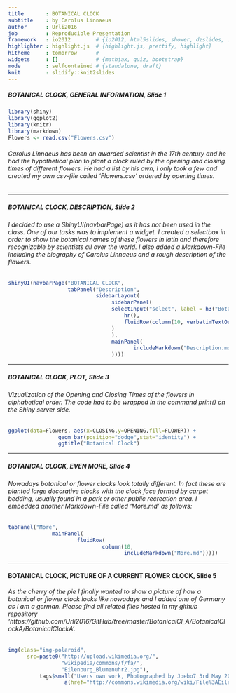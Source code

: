 ```yaml
---
title       : BOTANICAL CLOCK
subtitle    : by Carolus Linnaeus
author      : Urli2016
job         : Reproducible Presentation
framework   : io2012        # {io2012, html5slides, shower, dzslides, ...}
highlighter : highlight.js  # {highlight.js, prettify, highlight}
hitheme     : tomorrow      # 
widgets     : []            # {mathjax, quiz, bootstrap}
mode        : selfcontained # {standalone, draft}
knit        : slidify::knit2slides
---
```


##### BOTANICAL CLOCK, GENERAL INFORMATION, Slide 1
```r
library(shiny)
library(ggplot2)
library(knitr)
library(markdown)
Flowers <- read.csv("Flowers.csv")
```

###### Carolus Linnaeus has been an awarded scientist in the 17th century and he had the hypothetical plan to plant a clock ruled by the opening and closing times of different flowers. He had a list by his own, I only took a few and created my own csv-file called 'Flowers.csv' ordered by opening times.

---

##### BOTANICAL CLOCK, DESCRIPTION, Slide 2
###### I decided to use a ShinyUI(navbarPage) as it has not been used in the class. One of our tasks was to implement a widget. I created a selectbox in order to show the botanical names of these flowers in latin and therefore recognizable by scientists all over the world. I also added a Markdown-File including the biography of Carolus Linnaeus and a rough description of the flowers.

```r
shinyUI(navbarPage("BOTANICAL CLOCK",
                   tabPanel("Description",
                            sidebarLayout(
                                 sidebarPanel(
                                 selectInput("select", label = h3("Botanical Names of Flowers"),                                                                         choices = list("Yellow Goats Beard" = "Tragopogon pratensis", "Rough Hawkbit" = "Leontodon hispidus", "Narrow Leaf Hawksbeard" = "Crepis tectorum", "Sow Thistle" = "Sonchus oleraceus", "Dandelion" = "Taraxacum officinale Weber", "Hawksbeard" = "Crepis alpina", "False Sow Thistle" = "Reichardia tingitana", "Spotted Cats Ear" = "Hypochaeris maculata", "Canadian Hawkweed" = "Hieracium umbellatum", "Marsh Sow Thistle" = "Sonchus palustris", "Blue Sow Thistle" = "Cicerbita alpina", "Garden Lettuce" = "Lactuca sativa", "White Waterlily" = "Nymphaea alba", "Scarlet Pimpernel" = "Anagallis arvensis", "Ice Plant" = "Mesembryanthemum crystallinum", "Quill FameFlower" = "Phemerantus teretifolius", "Sundrops" = "Oenothera fruticosa")),
                                     hr(),
                                     fluidRow(column(10, verbatimTextOutput("value"))
                                 )
                                 ),
                                 mainPanel(
                                        includeMarkdown("Description.md"))
                                 ))))
```

---

##### BOTANICAL CLOCK, PLOT, Slide 3
###### Vizualization of the Opening and Closing Times of the flowers in alphabetical order. The code had to be wrapped in the command print() on the Shiny server side.

```r
ggplot(data=Flowers, aes(x=CLOSING,y=OPENING,fill=FLOWER)) +
                geom_bar(position="dodge",stat="identity") +
                ggtitle("Botanical Clock")
```

---

##### BOTANICAL CLOCK, EVEN MORE, Slide 4
###### Nowadays botanical or flower clocks look totally different. In fact these are planted large decorative clocks with the clock face formed by carpet bedding, usually found in a park or other public recreation area. I embedded another Markdown-File called 'More.md' as follows:

```r
tabPanel("More",
              mainPanel(
                      fluidRow(
                              column(10,
                                     includeMarkdown("More.md")))))
```

---

#### BOTANICAL CLOCK, PICTURE OF A CURRENT FLOWER CLOCK, Slide 5
###### As the cherry of the pie I finally wanted to show a picture of how a botanical or flower clock looks like nowadays and I added one of Germany as I am a german. Please find all related files hosted in my github repository 'https://github.com/Urli2016/GitHub/tree/master/BotanicalCl_A/BotanicalClockA/BotanicalClockA'.

```r
img(class="img-polaroid",
      src=paste0("http://upload.wikimedia.org/",
                 "wikipedia/commons/f/fa/",
                 "Eilenburg_Blumenuhr2.jpg"),
          tags$small("Users own work, Photographed by Joebo7 3rd May 2009",
                  a(href="http://commons.wikimedia.org/wiki/File%3AEilenburg_Blumenuhr2.jpg")))
```

